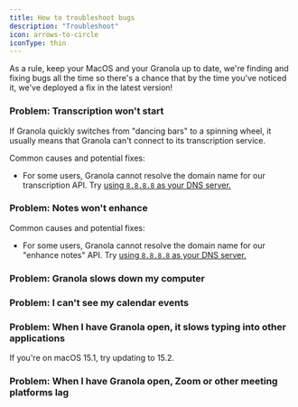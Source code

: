 ```yaml
---
title: How to troubleshoot bugs
description: "Troubleshoot"
icon: arrows-to-circle
iconType: thin
---
```


As a rule, keep your MacOS and your Granola up to date, we're finding and fixing bugs all the time so there's a chance that by the time you've noticed it, we've deployed a fix in the latest version!

### Problem: Transcription won't start

If Granola quickly switches from "dancing bars" to a spinning wheel, it usually means that Granola can't connect to its transcription service.

Common causes and potential fixes:

- For some users, Granola cannot resolve the domain name for our transcription API.
  Try [using `8.8.8.8` as your DNS server.](https://developers.google.com/speed/public-dns/docs/using#macos)

### Problem: Notes won't enhance

Common causes and potential fixes:

- For some users, Granola cannot resolve the domain name for our "enhance notes" API.
  Try [using `8.8.8.8` as your DNS server.](https://developers.google.com/speed/public-dns/docs/using#macos)

### Problem: Granola slows down my computer

### Problem: I can't see my calendar events

### Problem: When I have Granola open, it slows typing into other applications

If you're on macOS 15.1, try updating to 15.2.

### Problem: When I have Granola open, Zoom or other meeting platforms lag
